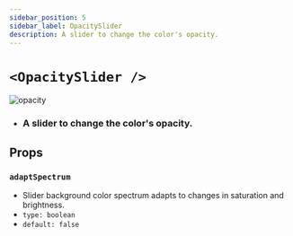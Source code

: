 ```yaml
---
sidebar_position: 5
sidebar_label: OpacitySlider
description: A slider to change the color's opacity.
---
```


# `<OpacitySlider />`

![opacity](../../../images/opacity.png)

- ### A slider to change the color's opacity.

## Props

### `adaptSpectrum`

- Slider background color spectrum adapts to changes in saturation and brightness.
- `type: boolean`
- `default: false`


<SliderProps />
